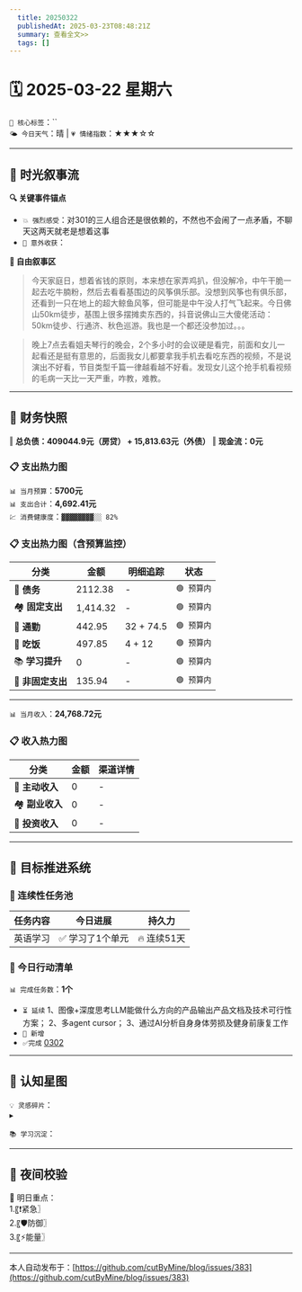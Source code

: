 ```yaml
---
  title: 20250322
  publishedAt: 2025-03-23T08:48:21Z
  summary: 查看全文>>
  tags: []
---
```


# 🗓️ 2025-03-22 星期六
`🔑 核心标签`：``  
`🌤️ 今日天气`：晴 | `💗 情绪指数`：★★★☆☆  

---


## 🌊 **时光叙事流**
**🔍 关键事件锚点**  
- `💥 强烈感受`：对301的三人组合还是很依赖的，不然也不会闹了一点矛盾，不聊天这两天就老是想着这事          
- `🎉 意外收获`：   

**📖 自由叙事区**  
> 今天家庭日，想着省钱的原则，本来想在家弄鸡扒，但没解冷，中午干脆一起去吃牛腩粉，然后去看看基围边的风筝俱乐部。没想到风筝也有俱乐部，还看到一只在地上的超大鲸鱼风筝，但可能是中午没人打气飞起来。今日佛山50km徒步，基围上很多摆摊卖东西的，抖音说佛山三大傻佬活动：50km徒步、行通济、秋色巡游。我也是一个都还没参加过。。。

> 晚上7点去看姐夫琴行的晚会，2个多小时的会议硬是看完，前面和女儿一起看还是挺有意思的，后面我女儿都要拿我手机去看吃东西的视频，不是说演出不好看，节目类型千篇一律越看越不好看。发现女儿这个抢手机看视频的毛病一天比一天严重，咋教，难教。
---

## 💸 **财务快照**
‖ **总负债：409044.9元（房贷） + 15,813.63元（外债）**
‖ **现金流：0元**

### 📋 支出热力图

`📊 当月预算`：**5700元**  
`📊 支出合计`：**4,692.41元**  
`💹 消费健康度`：`▓▓▓▓▓▓▓▓░░ 82%`  
### 📋 支出热力图（含预算监控）
| 分类         | 金额    | 明细追踪                  | 状态           |
|--------------|---------|---------------------------|----------------|
| 🏦 **债务**    | 2112.38   | -  | `🟢 预算内`   |
| 🏘️ **固定支出** | 1,414.32     |  -    | `🟢 预算内`     |
| 🚌 **通勤**     | 442.95      | 32 + 74.5      | `🟢 预算内`     |
| 🍜 **吃饭**     |   497.85   | 4 + 12    | `🟢 预算内`   |
| 📚 **学习提升** | 0      | -       | `🟢 预算内`     |
| 🎲 **非固定支出** | 135.94     | -     | `🟢 预算内`  |
---

`📊 当月收入`：**24,768.72元**  

### 📋 收入热力图
| 分类         | 金额    | 渠道详情             |
|--------------|---------|-------------------------|
| 🏦 **主动收入**  | 0                | -        |
| 🏘️ **副业收入**  | 0                | -        |
| 🚌 **投资收入**  | 0                | -        |



---

## 🎯 **目标推进系统**

### 🔄 连续性任务池
| 任务内容                | 今日进展          | 持久力     |
|-------------------------|-------------------|------------|
| 英语学习         | ✅ 学习了1个单元 | 🔥 连续51天  |

### 📌 今日行动清单

`📊 完成任务数`：**1个**  
- `⏳ 延续` 1、图像+深度思考LLM能做什么方向的产品输出产品文档及技术可行性方案；
2、多agent cursor；
3、通过AI分析自身身体劳损及健身前康复工作        
- `🚩 新增`   
- `✅完成` [0302](note://WEB9685e40ae7a6464db1196641a1ffd0ee)     


---

## 🌌 **认知星图**
`💡 灵感碎片`：  
▸ 


`📚 学习沉淀`：  
> 

---

## 🌃 夜间校验

🚀 明日重点：  
1.〖❗紧急〗  
2.〖🛡️防御〗  
3.〖⚡能量〗

---
本人自动发布于：[https://github.com/cutByMine/blog/issues/383](https://github.com/cutByMine/blog/issues/383)
